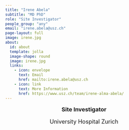 ```yaml
---
title: "Irene Abela"
subtitle: "MD PhD"
role: "Site Investigator"
people_group: "any"
email: "irene.abela@usz.ch"
page-layout: full
image: irene.jpg
about: 
  id: about
  template: jolla
  image-shape: round
  image: irene.jpg
  links:
    - icon: envelope
      text: Email
      href: mailto:irene.abela@usz.ch
    - icon: link
      text: More Information
      href: https://www.usz.ch/team/irene-alma-abela/
---
```


<div style="text-align: center;">
  <p style="font-size: 18px; font-weight: bold;">Site Investigator</p>
  <p style="font-size: 18px;">University Hospital Zurich</p>
</div>
